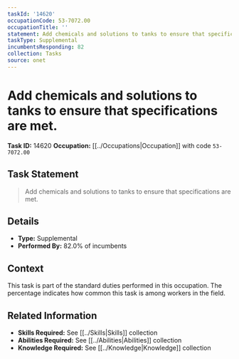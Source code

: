 ```yaml
---
taskId: '14620'
occupationCode: 53-7072.00
occupationTitle: ''
statement: Add chemicals and solutions to tanks to ensure that specifications are met.
taskType: Supplemental
incumbentsResponding: 82
collection: Tasks
source: onet
---
```

# Add chemicals and solutions to tanks to ensure that specifications are met.

**Task ID:** 14620
**Occupation:** [[../Occupations|Occupation]] with code `53-7072.00`

## Task Statement

> Add chemicals and solutions to tanks to ensure that specifications are met.

## Details

- **Type:** Supplemental
- **Performed By:** 82.0% of incumbents

## Context

This task is part of the standard duties performed in this occupation. The percentage indicates how common this task is among workers in the field.

## Related Information

- **Skills Required:** See [[../Skills|Skills]] collection
- **Abilities Required:** See [[../Abilities|Abilities]] collection
- **Knowledge Required:** See [[../Knowledge|Knowledge]] collection

